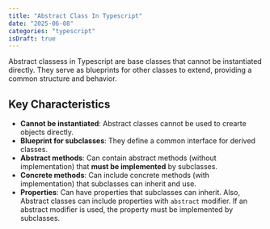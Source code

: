 ```yaml
---
title: "Abstract Class In Typescript"
date: "2025-06-08"
categories: "typescript"
isDraft: true
---
```


Abstract classess in Typescript are base classes that cannot be instantiated directly. They serve as blueprints for other classes to extend, providing a common structure and behavior.

## Key Characteristics
- **Cannot be instantiated**: Abstract classes cannot be used to crearte objects directly.
- **Blueprint for subclasses**: They define a common interface for derived classes.
- **Abstract methods**: Can contain abstract methods (without implementation) that **must be implemented** by subclasses.
- **Concrete methods**: Can include concrete methods (with implementation) that subclasses can inherit and use.
- **Properties**: Can have properties that subclasses can inherit. Also, Abstract classes can include properties with `abstract` modifier. If an abstract modifier is used, the property must be implemented by subclasses.




